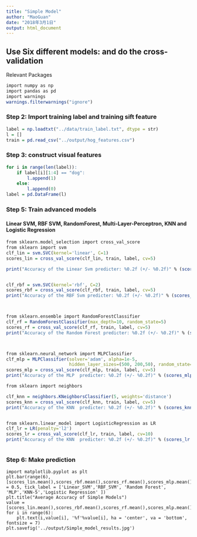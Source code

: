 ```yaml
---
title: "Simple Model"
author: "MaoGuan"
date: "2018年3月1日"
output: html_document
---
```

##  Use Six different models:  and do the cross-validation


Relevant Packages

```r
import numpy as np
import pandas as pd
import warnings
warnings.filterwarnings("ignore")
```

### Step 2: Import training label and training sift feature
```r
label = np.loadtxt("../data/train_label.txt", dtype = str)
l = []
train = pd.read_csv("../output/hog_features.csv")
```

### Step 3: construct visual features
```r
for i in range(len(label)):
    if label[i][1:4] == "dog":
        l.append(1)
    else:
        l.append(0)
label = pd.DataFrame(l)
```

### Step 5: Train advanced models
#### Linear SVM, RBF SVM, RandomForest, Multi-Layer-Perceptron, KNN and Logistic Regression
```r


from sklearn.model_selection import cross_val_score
from sklearn import svm
clf_lin = svm.SVC(kernel='linear', C=1)
scores_lin = cross_val_score(clf_lin, train, label, cv=5)

print("Accuracy of the Linear Svm predicter: %0.2f (+/- %0.2f)" % (scores_lin.mean(), scores_lin.std() * 2))


clf_rbf = svm.SVC(kernel='rbf', C=2)
scores_rbf = cross_val_score(clf_rbf, train, label, cv=5)
print("Accuracy of the RBF Svm predicter: %0.2f (+/- %0.2f)" % (scores_rbf.mean(), scores_rbf.std() * 2))



from sklearn.ensemble import RandomForestClassifier
clf_rf = RandomForestClassifier(max_depth=10, random_state=5)
scores_rf = cross_val_score(clf_rf, train, label, cv=5)
print("Accuracy of the Random Forest predicter: %0.2f (+/- %0.2f)" % (scores_rf.mean(), scores_rf.std() * 2))



from sklearn.neural_network import MLPClassifier
clf_mlp = MLPClassifier(solver='adam', alpha=1e-5,
                        hidden_layer_sizes=(500, 200,50), random_state=1)
scores_mlp = cross_val_score(clf_mlp, train, label, cv=5)
print("Accuracy of the MLP  predicter: %0.2f (+/- %0.2f)" % (scores_mlp.mean(), scores_mlp.std() * 2))

from sklearn import neighbors

clf_knn = neighbors.KNeighborsClassifier(5, weights='distance')
scores_knn = cross_val_score(clf_knn, train, label, cv=5)
print("Accuracy of the KNN  predicter: %0.2f (+/- %0.2f)" % (scores_knn.mean(), scores_knn.std() * 2))


from sklearn.linear_model import LogisticRegression as LR
clf_lr = LR(penalty='l2')
scores_lr = cross_val_score(clf_lr, train, label, cv=10)
print("Accuracy of the KNN  predicter: %0.2f (+/- %0.2f)" % (scores_lr.mean(), scores_lr.std() * 2))



```
### Step 6: Make prediction
```
import matplotlib.pyplot as plt  
plt.bar(range(6), [scores_lin.mean(),scores_rbf.mean(),scores_rf.mean(),scores_mlp.mean(),scores_knn.mean(),scores_lr.mean()],width = 0.5, tick_label = ['Linear_SVM','RBF_SVM', 'Random Forest', 'MLP','KNN-5','Logistic Regression' ])
plt.title("Average Accuracy of Simple Models")
value = [scores_lin.mean(),scores_rbf.mean(),scores_rf.mean(),scores_mlp.mean(),scores_knn.mean(),scores_lr.mean()]
for i in range(6):
    plt.text(i,value[i], '%f'%value[i], ha = 'center', va = 'bottom', fontsize = 7)
plt.savefig('../output/Simple_model_results.jpg')

```


